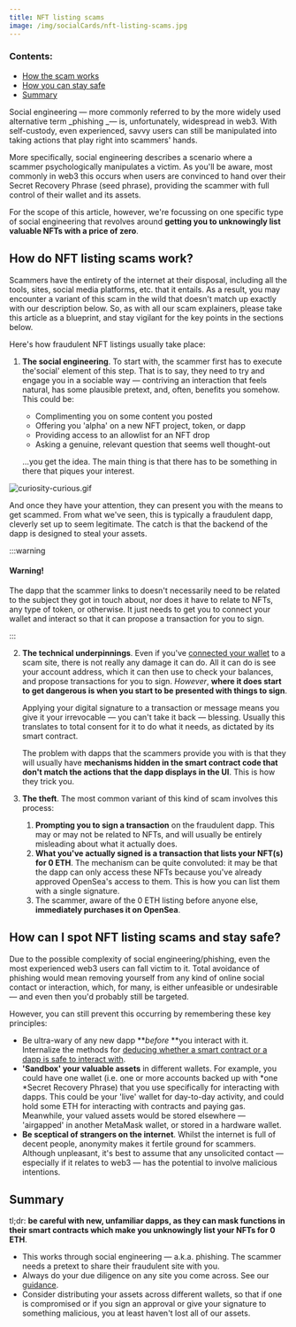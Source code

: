 ```yaml
---
title: NFT listing scams
image: /img/socialCards/nft-listing-scams.jpg
---
```



<CustomLayout />

### Contents:

- [How the scam works](#how-do-nft-listing-scams-work)
- [How you can stay safe](#how-can-i-spot-nft-listing-scams-and-stay-safe)
- [Summary](#summary)

Social engineering — more commonly referred to by the more widely used alternative term _phishing _— is, unfortunately, widespread in web3. With self-custody, even experienced, savvy users can still be manipulated into taking actions that play right into scammers' hands.

More specifically, social engineering describes a scenario where a scammer psychologically manipulates a victim. As you'll be aware, most commonly in web3 this occurs when users are convinced to hand over their Secret Recovery Phrase (seed phrase), providing the scammer with full control of their wallet and its assets.

For the scope of this article, however, we're focussing on one specific type of social engineering that revolves around **getting you to unknowingly list valuable NFTs with a price of zero**.

## How do NFT listing scams work?

Scammers have the entirety of the internet at their disposal, including all the tools, sites, social media platforms, etc. that it entails. As a result, you may encounter a variant of this scam in the wild that doesn't match up exactly with our description below. So, as with all our scam explainers, please take this article as a blueprint, and stay vigilant for the key points in the sections below.

Here's how fraudulent NFT listings usually take place:

1. **The social engineering**. To start with, the scammer first has to execute the'social' element of this step. That is to say, they need to try and engage you in a sociable way — contriving an interaction that feels natural, has some plausible pretext, and, often, benefits you somehow. This could be:

   - Complimenting you on some content you posted
   - Offering you 'alpha' on a new NFT project, token, or dapp
   - Providing access to an allowlist for an NFT drop
   - Asking a genuine, relevant question that seems well thought-out

   ...you get the idea. The main thing is that there has to be something in there that piques your interest.

<div class="center-container">
  <div class="img-medium">
    <img
      src={
        require("../../../img/privacy-and-security/staying-safe-in-web3/nft-listing-scams/curiosity-curious.gif")
          .default
      }
      alt="curiosity-curious.gif"
    />
  </div>
</div>

And once they have your attention, they can present you with the means to get scammed. From what we've seen, this is typically a fraudulent dapp, cleverly set up to seem legitimate. The catch is that the backend of the dapp is designed to steal your assets.

:::warning

#### Warning!

The dapp that the scammer links to doesn't necessarily need to be related to the subject they got in touch about, nor does it have to relate to NFTs, any type of token, or otherwise. It just needs to get you to connect your wallet and interact so that it can propose a transaction for you to sign.

:::

2. **The technical underpinnings**. Even if you've [connected your wallet](/third-party-platforms-and-dapps/disconnect-wallet-from-a-dapp) to a scam site, there is not really any damage it can do. All it can do is see your account address, which it can then use to check your balances, and propose transactions for you to sign. _However_, **where it does start to get dangerous is when you start to be presented with things to sign**.

   Applying your digital signature to a transaction or message means you give it your irrevocable — you can't take it back — blessing. Usually this translates to total consent for it to do what it needs, as dictated by its smart contract.

   The problem with dapps that the scammers provide you with is that they will usually have **mechanisms hidden in the smart contract code that don't match the actions that the dapp displays in the UI**. This is how they trick you.

3. **The theft**. The most common variant of this kind of scam involves this process:

   1. **Prompting you to sign a transaction** on the fraudulent dapp. This may or may not be related to NFTs, and will usually be entirely misleading about what it actually does.
   2. **What you've actually signed is a transaction that lists your NFT(s) for 0 ETH**. The mechanism can be quite convoluted: it may be that the dapp can only access these NFTs because you've already approved OpenSea's access to them. This is how you can list them with a single signature.
   3. The scammer, aware of the 0 ETH listing before anyone else, **immediately purchases it on OpenSea**.

## How can I spot NFT listing scams and stay safe?

Due to the possible complexity of social engineering/phishing, even the most experienced web3 users can fall victim to it. Total avoidance of phishing would mean removing yourself from any kind of online social contact or interaction, which, for many, is either unfeasible or undesirable — and even then you'd probably still be targeted.

However, you can still prevent this occurring by remembering these key principles:

- Be ultra-wary of any new dapp **_before_ **you interact with it. Internalize the methods for [deducing whether a smart contract or a dapp is safe to interact with](/privacy-and-security/how-to-tell-if-a-smart-contract-is-safe-to-interact-with).
- **'Sandbox' your valuable assets** in different wallets. For example, you could have one wallet (i.e. one or more accounts backed up with *one *Secret Recovery Phrase) that you use specifically for interacting with dapps. This could be your 'live' wallet for day-to-day activity, and could hold some ETH for interacting with contracts and paying gas. Meanwhile, your valued assets would be stored elsewhere — 'airgapped' in another MetaMask wallet, or stored in a hardware wallet.
- **Be sceptical of strangers on the internet**. Whilst the internet is full of decent people, anonymity makes it fertile ground for scammers. Although unpleasant, it's best to assume that any unsolicited contact — especially if it relates to web3 — has the potential to involve malicious intentions.

## Summary

tl;dr: **be careful with new, unfamiliar dapps, as they can mask functions in their smart contracts which make you unknowingly list your NFTs for 0 ETH**.

- This works through social engineering — a.k.a. phishing. The scammer needs a pretext to share their fraudulent site with you.
- Always do your due diligence on any site you come across. See our [guidance](/privacy-and-security/how-to-tell-if-a-smart-contract-is-safe-to-interact-with).
- Consider distributing your assets across different wallets, so that if one is compromised or if you sign an approval or give your signature to something malicious, you at least haven't lost all of our assets.

